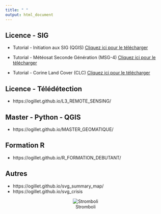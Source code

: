 ```yaml
---
title: " "
output: html_document
---
```


## Licence - SIG

* Tutorial - Initiation aux SIG (QGIS) <a href="docs/LICENCE_INTRODUCTION_SIG.pdf" download>Cliquez ici pour le télécharger</a>
 
* Tutorial - Météosat Seconde Génération (MSG-4) <a href="docs/LICENCE_MSG.pdf" download>Cliquez ici pour le télécharger</a>

* Tutorial - Corine Land Cover (CLC) <a href="docs/LICENCE_CLC.pdf" download>Cliquez ici pour le télécharger</a>

## Licence - Télédétection
* https://ogillet.github.io/L3_REMOTE_SENSING/

## Master - Python - QGIS
* https://ogillet.github.io/MASTER_GEOMATIQUE/

## Formation R
* https://ogillet.github.io/R_FORMATION_DEBUTANT/

## Autres 
* https://ogillet.github.io/svg_summary_map/
* https://ogillet.github.io/svg_crisis

<center>
![Stromboli](images/stromboli.gif)
</center> 